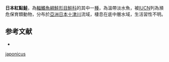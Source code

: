 {{NoteTA|G1=LS}}
{{Speciesbox
| name = 日本紅點鮭
| image = Salvelinus leucomaenis japonicus-1.jpg
| image_width = 250px
| status = EN
| status_system = IUCN3.1
| genus = Salvelinus
| species = japonicus
| authority = [[Oshima|Oshima]], 1961
| synonyms = *''Salvelinus leucomaensis japonicus'',Oshima, 1961
}}

'''日本紅點鮭'''，為[[輻鰭魚綱|輻鰭魚綱]][[鮭形目|鮭形目]][[鮭科|鮭科]]的其中一[[種|種]]，為溫帶淡水魚，被[[IUCN|IUCN]]列為瀕危保育類動物，分布於[[亞洲|亞洲]][[日本|日本]][[十津川|十津川]]流域，棲息在底中層水域，生活習性不明。

==参考文献==
*{{FishBase_species|genus=Salvelinus|species=japonicus|year=2015|month=10}}
{{Taxonbar|from=Q3320138}}

[[Category:紅點鮭屬|japonicus]]